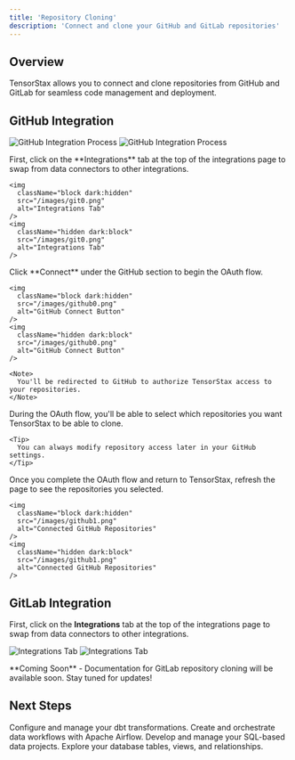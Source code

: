 ```yaml
---
title: 'Repository Cloning'
description: 'Connect and clone your GitHub and GitLab repositories'
---
```


## Overview

TensorStax allows you to connect and clone repositories from GitHub and GitLab for seamless code management and deployment.

## GitHub Integration

<img
  className="block dark:hidden"
  src="https://i.imgur.com/emcGZWK.gif"
  alt="GitHub Integration Process"
/>
<img
  className="hidden dark:block"
  src="https://i.imgur.com/emcGZWK.gif"
  alt="GitHub Integration Process"
/>

<AccordionGroup>
  <Accordion icon="gear" title="Navigate to Integrations">
    First, click on the **Integrations** tab at the top of the integrations page to swap from data connectors to other integrations.

    <img
      className="block dark:hidden"
      src="/images/git0.png"
      alt="Integrations Tab"
    />
    <img
      className="hidden dark:block"
      src="/images/git0.png"
      alt="Integrations Tab"
    />
  </Accordion>

  <Accordion icon="github" title="Connect GitHub">
    Click **Connect** under the GitHub section to begin the OAuth flow.

    <img
      className="block dark:hidden"
      src="/images/github0.png"
      alt="GitHub Connect Button"
    />
    <img
      className="hidden dark:block"
      src="/images/github0.png"
      alt="GitHub Connect Button"
    />

    <Note>
      You'll be redirected to GitHub to authorize TensorStax access to your repositories.
    </Note>
  </Accordion>

  <Accordion icon="list-check" title="Select Repositories">
    During the OAuth flow, you'll be able to select which repositories you want TensorStax to be able to clone.

    <Tip>
      You can always modify repository access later in your GitHub settings.
    </Tip>
  </Accordion>

  <Accordion icon="refresh" title="View Connected Repositories">
    Once you complete the OAuth flow and return to TensorStax, refresh the page to see the repositories you selected.

    <img
      className="block dark:hidden"
      src="/images/github1.png"
      alt="Connected GitHub Repositories"
    />
    <img
      className="hidden dark:block"
      src="/images/github1.png"
      alt="Connected GitHub Repositories"
    />
  </Accordion>
</AccordionGroup>

## GitLab Integration

First, click on the **Integrations** tab at the top of the integrations page to swap from data connectors to other integrations.

<img
  className="block dark:hidden"
  src="/images/git0.png"
  alt="Integrations Tab"
/>
<img
  className="hidden dark:block"
  src="/images/git0.png"
  alt="Integrations Tab"
/>

<Note>
  **Coming Soon** - Documentation for GitLab repository cloning will be available soon. Stay tuned for updates!
</Note>

## Next Steps

<CardGroup cols={2}>
  <Card title="Setting up your dbt project" icon="database" href="#">
    Configure and manage your dbt transformations.
  </Card>
  <Card title="Setting up your Airflow project" icon="timeline" href="#">
    Create and orchestrate data workflows with Apache Airflow.
  </Card>
  <Card title="Setting up your SQL projects" icon="code" href="#">
    Develop and manage your SQL-based data projects.
  </Card>
  <Card title="Browse Schemas" icon="sitemap" href="#">
    Explore your database tables, views, and relationships.
  </Card>
</CardGroup>